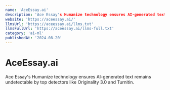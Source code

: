 ```yaml
---
name: 'AceEssay.ai'
description: 'Ace Essay's Humanize technology ensures AI-generated text remains undetectable by top detectors like Originality 3.0 and Turnitin.'
website: 'https://aceessay.ai/'
llmsUrl: 'https://aceessay.ai/llms.txt'
llmsFullUrl: 'https://aceessay.ai/llms-full.txt'
category: 'ai-ml'
publishedAt: '2024-08-20'
---
```


# AceEssay.ai

Ace Essay's Humanize technology ensures AI-generated text remains undetectable by top detectors like Originality 3.0 and Turnitin. 
